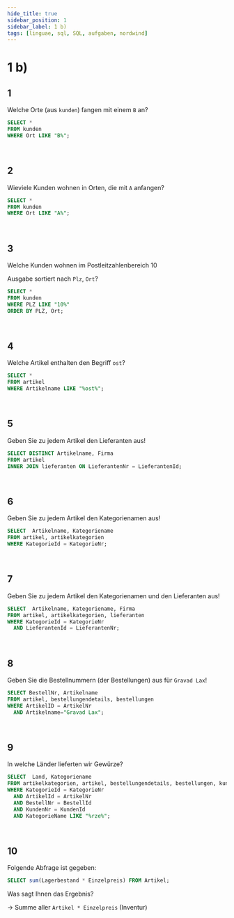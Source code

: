 ```yaml
---
hide_title: true
sidebar_position: 1
sidebar_label: 1 b)
tags: [linguae, sql, SQL, aufgaben, nordwind]
---
```


<CardHeading>

  # 1 b)
</CardHeading>

<CardChapter>

  ## 1

Welche Orte (aus `kunden`) fangen mit einem `B` an?

```sql
SELECT * 
FROM kunden
WHERE Ort LIKE "B%";
```

</CardChapter>
<br/>

<CardChapter>

  ## 2

Wieviele Kunden wohnen in Orten, die mit `A` anfangen?

```sql
SELECT * 
FROM kunden
WHERE Ort LIKE "A%";
```

</CardChapter>
<br/>

<CardChapter>

  ## 3

Welche Kunden wohnen im Postleitzahlenbereich 10

Ausgabe sortiert nach `Plz`, `Ort`?

```sql
SELECT * 
FROM kunden
WHERE PLZ LIKE "10%"
ORDER BY PLZ, Ort;
```

</CardChapter>
<br/>

<CardChapter>

  ## 4

Welche Artikel enthalten den Begriff `ost`?

```sql
SELECT * 
FROM artikel
WHERE Artikelname LIKE "%ost%";
```

</CardChapter>
<br/>

<CardChapter>

  ## 5

Geben Sie zu jedem Artikel den Lieferanten aus!

```sql
SELECT DISTINCT Artikelname, Firma 
FROM artikel 
INNER JOIN lieferanten ON LieferantenNr = LieferantenId;
```

</CardChapter>
<br/>

<CardChapter>

  ## 6

Geben Sie zu jedem Artikel den Kategorienamen aus!

```sql
SELECT  Artikelname, Kategoriename
FROM artikel, artikelkategorien
WHERE KategorieId = KategorieNr;
```

</CardChapter>
<br/>

<CardChapter>

  ## 7

Geben Sie zu jedem Artikel den Kategorienamen und den Lieferanten aus!

```sql
SELECT  Artikelname, Kategoriename, Firma
FROM artikel, artikelkategorien, lieferanten
WHERE KategorieId = KategorieNr
  AND LieferantenId = LieferantenNr;
```

</CardChapter>
<br/>

<CardChapter>

  ## 8

Geben Sie die Bestellnummern (der Bestellungen) aus für `Gravad Lax`!

```sql
SELECT BestellNr, Artikelname
FROM artikel, bestellungendetails, bestellungen
WHERE ArtikelID = ArtikelNr
  AND Artikelname="Gravad Lax";
```

</CardChapter>
<br/>

<CardChapter>

  ## 9

In welche Länder lieferten wir Gewürze?

```sql
SELECT  Land, Kategoriename
FROM artikelkategorien, artikel, bestellungendetails, bestellungen, kunden
WHERE KategorieId = KategorieNr
  AND ArtikelId = ArtikelNr
  AND BestellNr = BestellId
  AND KundenNr = KundenId
  AND KategorieName LIKE "%rze%";
```

</CardChapter>
<br/>

<CardChapter>

  ## 10

Folgende Abfrage ist gegeben:

```sql
SELECT sum(Lagerbestand * Einzelpreis) FROM Artikel;
```
Was sagt Ihnen das Ergebnis?

-> Summe aller `Artikel * Einzelpreis` (Inventur)
</CardChapter>
<br/>
